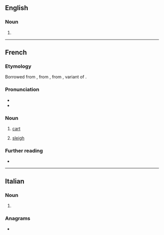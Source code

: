 ==English==

===Noun===
{{en-noun}}

# {{alternative spelling of|en|cariole}}

----

==French==

===Etymology===
Borrowed from {{bor|fr|pro|carriola}}, from {{m|pro|carri||chariot}}, from {{der|fr|VL.||*carreum}}, variant of {{m|la|carrus}}.

===Pronunciation===
* {{fr-IPA}}
* {{audio|fr|LL-Q150 (fra)-DSwissK-carriole.wav|Audio}}

===Noun===
{{fr-noun|f}}

# [[cart]]
# {{lb|fr|Canada}} [[sleigh]]

===Further reading===
* {{R:TLFi}}

{{C|fr|Carriages}}
----

==Italian==

===Noun===
{{head|it|noun form|g=f}}

# {{plural of|it|carriola}}

===Anagrams===
* {{anagrams|it|a=aceilorr|ciarlerò|correlai|ricalerò|ricolare}}